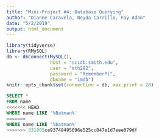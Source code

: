 ```yaml
---
title: "Mini-Project #4: Database Querying"
author: "Dianne Caravela, Neyda Carrillo, Fay Adan"
date: "5/2/2019"
output: html_document
---
```


```r
library(tidyverse)
library(RMySQL)
db <- dbConnect(MySQL(), 
                host = "scidb.smith.edu", 
                user = "mth292", 
                password = "RememberPi", 
                dbname = "imdb")
knitr::opts_chunk$set(connection = db, max.print = 20)
```

```sql
SELECT *
FROM name
<<<<<<< HEAD
WHERE name LIKE '%Batman%'
=======
WHERE name LIKE '%batman%'
>>>>>>> 331805ce93748495096e525cc047e1d7eee079df
```

